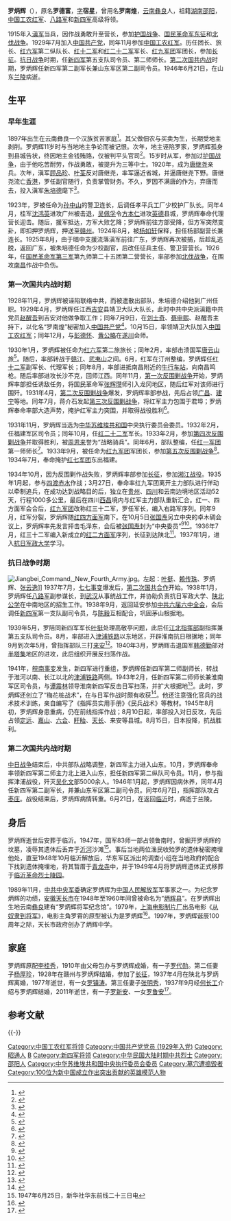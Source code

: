 {{noteTA
|1=zh-tw:第一次江西剿共戰爭;zh-cn:第一次反围剿战争;zh-hk:第一次江西剿共戰爭;
|2=zh-tw:第二次江西剿共戰爭;zh-cn:第二次反围剿战争;zh-hk:第二次江西剿共戰爭;
|3=zh-tw:第三次江西剿共戰爭;zh-cn:第三次反围剿战争;zh-hk:第三次江西剿共戰爭;
|4=zh-tw:第四次江西剿共戰爭;zh-cn:第四次反围剿战争;zh-hk:第四次江西剿共戰爭;
|5=zh-tw:第五次圍剿戰爭;zh-cn:第五次反围剿战争;zh-hk:第五次剿共戰爭;
}}
{{Infobox military person
|name =罗炳辉
|born ={{Birth date|1897|12|22}} 
|died ={{Death date and age|1946|6|21|1897|12|22}} 
|image = Luo Binghui.jpg
|image_size = 200
|caption =罗炳辉像
|birth name = 罗德富
|courtesy name = 宿星
|nickname = 
|placeofbirth ={{QING}}[[云南省|云南省]][[彝良县|彝良县]]
|placeofdeath ={{ROC}}[[山东省|山东省]][[赵镈县|赵镈县]][[兰陵镇|兰陵]]
|placeofburial =
|party = {{CPC}}
|allegiance =
|alma mater = [[抗日军政大学|抗日军政大学]]
|branch =
|serviceyears =1912年 - 1946年
|rank =
|unit =[[滇军|滇军]]<br />[[国民革命军|国民革命军]]<br />[[中国工农红军|中国工农红军]]<br />[[八路军|八路军]]<br />[[新四军|新四军]]
|commands =[[红十二军|红十二军]]<br>[[红二十二军|红二十二军]]<br>[[红九军团|红九军团]]<br>[[新四军|新四军]]第二师
|battles =[[北伐战争|北伐战争]]<br>[[第一次国共内战|第一次国共内战]]<br>[[抗日战争|抗日战争]]<br>[[第二次国共内战|第二次国共内战]]
|awards =
|spouse = 李桂秀<br />杨厚珍<br />张明秀
|relations = 儿子：罗代勋、罗新安<br />女儿：罗镇涛、罗鲁安
|laterwork =
|signature =
}}
'''罗炳辉'''（{{bd|1897年|12月22日|1946年|6月21日|catIdx=L罗}}），原名'''罗德富'''，[[表字|字]]'''宿星'''，曾用名'''罗南煌'''，[[云南|云南]][[彝良|彝良]]人，祖籍[[湖南|湖南]][[邵阳县|邵阳]]，[[中国工农红军|中国工农红军]]、[[八路军|八路军]]和[[新四军|新四军]]高级将领。

1915年入[[滇军|滇军]]当兵，因作战勇敢升至营长，参加[[护国战争|护国战争]]、[[国民革命军东征|国民革命军东征]]和[[北伐战争|北伐战争]]。1929年7月加入[[中国共产党|中国共产党]]，同年11月参加[[中国工农红军|中国工农红军]]。历任团长、旅长、[[红六军|红六军]]第二纵队长、[[红十二军|红十二军]]和[[红二十二军|红二十二军]]军长、[[红九军团|红九军团]]军团长，参加[[长征|长征]]。[[抗日战争|抗日战争]]时期，任[[新四军|新四军]]第五支队司令员、第二师师长。[[第二次国共内战|第二次国共内战]]时期，罗炳辉任新四军第二副军长兼山东军区第二副司令员。1946年6月21日，在山东[[兰陵镇|兰陵]]病逝。

== 生平 ==
=== 早年生涯 ===
1897年出生在云南彝良一个汉族贫苦家庭<ref>{{cite book |title=彝良文史资料 第四辑|pages=117|author=彝良县政协}}</ref>。其父做佃农与买卖为生，长期受地主剥削。罗炳辉11岁时与当地地主争论而被记恨。次年，地主诬陷罗家，罗炳辉孤身到县城告状，终因地主金钱贿赂，仅被判平头官司<ref>{{cite journal|author=缪文渭|title=一代名将罗炳辉的故事|journal=中华魂|year=1996|issue=8}}</ref>。15岁时从军，参加过[[护国战争|护国战争]]，由于他吃苦耐劳，作战勇敢，被提升为三等中士。1920年，成为[[唐继尧|唐继尧]]亲兵{{r|jlz|page=390}}。次年，滇军[[顾品珍|顾品珍]]、[[叶荃|叶荃]]反对唐继尧，率军逼近省城，并逼唐继尧下野。唐继尧流亡[[香港|香港]]，罗任副官随行，负责掌管财务。不久，罗因不满唐的作为，弃唐而去，投入滇军[[朱培德|朱培德]]麾下<ref>{{cite book|title=征程军魂: 长征中的著名将领|author1=朱少军|author2=王晓阳|location=北京|publisher=中共党史出版社|year=2006|isbn=7-80199-374-8|pages=139-140}}</ref>。

1923年，罗被任命为[[孙中山|孙中山]]的警卫连长，后调任孝平兵工厂少校护厂队长。同年4月，桂军[[沈鸿英|沈鸿英]]进攻广州被击退，[[吴佩孚|吴佩孚]]令[[方本仁|方本仁]]进攻[[英德|英德]]县城，罗炳辉奉命代理营长迎击。随后，援军抵达，方军大败乞降；罗炳辉前往方部受降，但方军突然变卦，即扣押罗炳辉，押送至[[赣州|赣州]]{{r|jlz|page=394}}。1924年8月，被[[杨如轩|杨如轩]]保释，担任杨部副营长兼连长。1925年8月，由于暗中支援流落滇军前往广东，罗炳辉再次被捕，后趁乱逃脱，返回广东，被朱培德任命为少校副官，后改任征兵主任、警卫营营长。1926年，任[[国民革命军第三军|国民革命军第三军]]第九师第二十五团第二营营长，率部参加[[北伐战争|北伐战争]]，在围攻[[南昌|南昌]]作战中负伤{{r|jlz|page=397}}。

=== 第一次国共内战时期 ===
1928年11月，罗炳辉被诬陷联络中共，而被遣散出部队，朱培德介绍他到广州任职{{r|jlz|page=399-400}}。1929年4月，罗炳辉任江西[[吉安|吉安]]县靖卫大队大队长，此时中共中央派滇籍中共党员[[赵醒吾|赵醒吾]]到吉安对他做争取工作；同年7月9日，在[[刘士奇|刘士奇]]、[[蔡申熙|蔡申熙]]、赵醒吾主持下，以化名“罗南煌”秘密加入[[中国共产党|中国共产党]]<ref>{{Cite book|title=中共云南党史研究资料 第7辑 滇魂|last=中共云南省委党史资料征集委员会编|publisher=云南民族出版社|year=1989|isbn=7-5367-0176-4|location=昆明|pages=149}}</ref>{{r|jlz|page=403}}。10月15日，率领靖卫大队加入[[中国工农红军|中国工农红军]]；同年12月，与[[彭德怀|彭德怀]]、[[黄公略|黄公略]]在[[遂川|遂川]]会师。

1930年1月，罗炳辉被任命为[[红六军|红六军]]第二旅旅长；同年2月，率部击溃国军[[唐云山|唐云山]]旅<ref>{{cite web|url=http://news.sina.com.cn/c/2006-09-26/163811110197.shtml|title=新征程军魂——从马夫到将军的罗炳辉|date=2006-09-26|accessdate=2015-10-26|publisher=新浪|archive-url=https://web.archive.org/web/20160304091128/http://news.sina.com.cn/c/2006-09-26/163811110197.shtml|archive-date=2016-03-04|dead-url=no}}</ref>。随后，率部转战于[[赣江|赣江]]、[[武夷山|武夷山]]之间{{r|jlz|page=406}}。6月，红军在汀州整编，罗炳辉任[[红十二军|红十二军]]副军长、代理军长；同年8月，率部进抵南昌附近的[[牛行车站|牛行车站]]，向南昌鸣枪{{r|jlz|page=407}}。随后率部进攻长沙不克，回师江西。同年11月，[[第一次反围剿战争|第一次反围剿战争]]开始，罗炳辉率部担任诱敌任务，将国民革命军[[张辉瓒|张辉瓒]]师引入龙冈地区，随后红军对该师进行围歼。1931年4月，[[第二次反围剿战争|第二次反围剿战争]]爆发，罗炳辉率部参战，先后占领[[广昌|广昌]]、[[建宁|建宁]]等地。同年7月，蒋介石发起[[第三次反围剿战争|第三次反围剿战争]]，将红军主力包围于君埠；罗炳辉奉命率部大造声势，掩护红军主力突围，并取得战役胜利<ref>{{cite book |author = [[叶永烈|叶永烈]]|title =历史选择了毛泽东 | year = 2014| publisher = 四川人民出版社、华夏出版社|isbn =978-7-220-09205-3| pages =203}}</ref>。

1931年11月，罗炳辉当选为[[中华苏维埃共和国|中华苏维埃共和国]]中央执行委员会委员。1932年2月，任福建军区司令员；同年10月，任[[红二十二军|红二十二军]]军长。1933年2月，参加[[第四次反围剿战争|第四次反围剿战争]]并取得胜利，被[[周恩来|周恩来]]誉为“战略骑兵”{{r|jlz|page=411}}。同年6月，部队整编，任[[红一军团|红一军团]]第一师师长<ref>{{cite book|author=《中国人民解放军军史》编写组|title=中国人民解放军军史：第一卷|year=2010|publisher=军事科学出版社|pages=293|isbn=978-7-80237-381-5}}</ref>。1933年9月，被任命为[[红九军团|红九军团]]军团长，参加[[第五次反围剿战争|第五次反围剿战争]]<ref>{{cite book|author=王辅一|title=罗炳辉将军传|location=北京|publisher=解放军出版社|year=1986|pages=358-359}}</ref>。1934年7月，奉命掩护[[红七军团|红七军团]]东出福建。

1934年10月，因为反围剿作战失败，罗炳辉率部参加[[长征|长征]]，参加[[湘江战役|湘江战役]]。1935年1月起，参与[[四渡赤水|四渡赤水]]作战；3月27日，奉命率红九军团离开主力部队进行佯动以牵制追兵，在成功达到战略目的后，独立在[[贵州|贵州]]、[[四川|四川]]和云南边境地区活动52天，行程1000多公里，最后在四川[[西昌|西昌]]境内与红军主力部队重新汇合{{r|jlz|page=413-415}}。红一、四方面军会合后，[[红九军团|红九军团]]改称红三十二军，罗任军长，编入右路军序列。同年9月，红军分裂，罗炳辉随[[红四方面军|红四方面军]]南下。在10月5日[[张国焘|张国焘]]另立中央的卓木碉会议上，罗炳辉率先发言抨击毛泽东，会后被[[张国焘|张国焘]]封为“中央委员”<ref>{{cite book|author=王树增|title=长征|url=https://archive.org/details/changzheng0000wang|year=2006|location=北京|publisher=人民文学出版社|isbn=978-7-02-005798-6|page=[https://archive.org/details/changzheng0000wang/page/526 526]}}</ref><ref>{{cite web|url=http://www.21ccom.net/articles/lsjd/lccz/article_20140504105472.html|title=“草地密电”：查无实据，事出有因|author=冯胜平|date=2014-05-04|accessdate=2015-09-24|publisher=[[共识网|共识网]]|archiveurl=https://web.archive.org/web/20150925120354/http://www.21ccom.net/articles/lsjd/lccz/article_20140504105472.html|archivedate=2015-09-25|deadurl=yes}}</ref>。1936年7月，红三十二军编入新成立的[[红二方面军|红二方面军]]序列，长征到达陕北<ref>{{cite book|title=近代史研究|url=http://books.google.com/books?id=zJ86AAAAIAAJ|year=1983|publisher=中國社會科學出版社|page=145}}</ref>。1937年1月，进入[[抗日军政大学|抗日军政大学]]学习。

=== 抗日战争时期 ===
[[File:Jiangbei_Command,_New_Fourth_Army.jpg|thumb]]。左起：[[叶挺|叶挺]]、[[赖传珠|赖传珠]]、罗炳辉、[[张云逸|张云逸]]]]
1937年7月，[[七七事变|七七事变]]爆发后，[[第二次国共合作|第二次国共合作]]开始。1938年1月，罗炳辉任[[八路军|八路军]]副参谋长，到[[武汉|武汉]]从事统战工作，并协助负责抗日军政大学、[[陕北公学|陕北公学]]在中南地区的招生工作{{r|jlz|page=418}}。1938年9月，返回延安参加[[中共六届六中全会|中共六届六中全会]]，会后调任[[新四军|新四军]]第一支队副司令员，与[[陈毅|陈毅]]互相配合，巩固茅山根据地{{r|jlz|page=421}}。

1939年5月，罗陪同新四军军长[[叶挺|叶挺]]处理高敬亭问题，此后任[[江北指挥部|江北指挥部]]副指挥兼第五支队司令员。8月，率部进入[[津浦铁路|津浦铁路]]以东地区，开辟淮南抗日根据地{{r|jlz|page=422}}；同年9月到次年5月，曾指挥部队三打[[来安|来安]]<ref>{{cite web|url=http://ah.anhuinews.com/system/2011/06/27/004178056.shtml|title=罗炳辉：三打来安城|date=2011-06-27|accessdate=2015-10-25|publisher=中安在线|archive-url=https://web.archive.org/web/20160304072004/http://ah.anhuinews.com/system/2011/06/27/004178056.shtml|archive-date=2016-03-04|dead-url=yes}}</ref>。1940年3月，罗炳辉击退国军[[韩德勤|韩德勤]]部对[[半塔集|半塔集]]地区的进攻，此后组织开展反扫荡作战。

1941年，[[皖南事变|皖南事变]]发生，新四军进行重组，罗炳辉任新四军第二师副师长{{r|jlz|page=429}}，转战于淮河以南、长江以北的[[津浦铁路|津浦铁路]]两侧。1943年2月，任新四军第二师师长兼淮南军区司令员，与[[谭震林|谭震林]]领导淮南新四军反击日军扫荡，并扩大根据地<ref>{{cite book|author=《中国人民解放军军史》编写组|title=中国人民解放军军史：第二卷|year=2010|publisher=军事科学出版社|pages=253|isbn=978-7-80237-381-5}}</ref>。此时，罗炳辉还创立了“梅花桩战术”，在与日军作战时颇有收获<ref>{{cite web|url=http://news.hexun.com/2015-09-29/179543742.html|title=梅花战术显威力——罗炳辉|publisher=和讯网|date=2015-09-29|accessdate=2015-10-25}}{{Dead link|date=2020年5月 |bot=InternetArchiveBot |fix-attempted=yes }}</ref>。他还注意强化官兵的战术技术训练，亲自编写了《指挥员实用手册》《民兵战术》等教材。1945年8月初，罗炳辉身患重病，仍在前线指挥作战{{r|jlz|page=437}}；8月10日起，率部投入对日反攻，先后占领[[定远|定远]]、[[嘉山|嘉山]]、[[六合|六合]]、[[盱眙|盱眙]]、[[天长|天长]]、来安等县城。8月15日，日本投降，抗战胜利。

=== 第二次国共内战时期 ===
[[中国抗日战争|中日战争]]结束后，中共部队战略调整，新四军主力进入山东。10月，罗炳辉奉命率领新四军第二师主力北上进入山东，担任新四军第二纵队司令员{{r|jlz|page=438}}。11月，参与指挥津浦战役，歼灭[[吴化文|吴化文]]部5000余人。1946年1月起，罗炳辉因病休养，同年4月任新四军第二副军长，并兼山东军区第二副司令员。同年6月7日，指挥部队攻占[[枣庄|枣庄]]。战役结束后，罗炳辉病情转重。6月21日，在返回[[临沂|临沂]]时，病逝于兰陵{{r|jlz|page=440}}。

== 身后 ==
罗炳辉逝世后安葬于临沂。1947年，国军83师一部占领鲁南时，曾掘开罗炳辉的坟墓，凌辱其遗体后丢弃于[[沂河|沂河]]沙滩<ref>1947年6月25日，新华社华东前线二十三日电</ref>。事后当地两位渔民收殓罗的遗体秘密掩埋他处，直至1948年10月临沂解放后，华东军区派出的调查小组在当地政府的配合下找到遗体掩埋地，将其暂厝于[[青龙寺|青龙寺]]中，并于1949年4月将罗炳辉遗体正式移葬于[[临沂革命烈士陵园|临沂革命烈士陵园]]。

1989年11月，[[中共中央军委|中共中央军委]]确定罗炳辉为[[中国人民解放军|中国人民解放军]]军事家之一。为纪念罗炳辉的功绩，[[安徽|安徽]][[天长市|天长市]]在1948年至1960年间曾被命名为“[[炳辉县|炳辉县]]”{{r|jlz|page=440}}。在罗炳辉出生地云南[[彝良|彝良]]建有“罗炳辉将军纪念馆”。1979年，[[上海电影制片厂|上海电影制片厂]]出品电影《[[从奴隶到将军|从奴隶到将军]]》，电影主角罗霄的原型被认为是罗炳辉<ref>{{cite web|url=http://news.xinhuanet.com/ziliao/2004-10/18/content_2103977.htm|title=从奴隶到将军的罗炳辉|publisher=新华网|accessdate=2015-10-25|deadurl=yes|archiveurl=https://web.archive.org/web/20151102012516/http://news.xinhuanet.com/ziliao/2004-10/18/content_2103977.htm|archivedate=2015-11-02}}</ref>。1997年，罗炳辉诞辰100周年之际，天长市政府创办了炳辉中学。

== 家庭 ==
罗炳辉原配[[李桂秀|李桂秀]]，1910年由父母包办与罗炳辉成婚，有一子[[罗代勋|罗代勋]]。第二任妻子[[杨厚珍|杨厚珍]]，1928年在赣州与罗炳辉结婚，参加了[[长征|长征]]，1937年4月在陕北与罗炳辉离婚，1977年逝世，有一女[[罗镇涛|罗镇涛]]。第三任妻子[[张明秀|张明秀]]，1937年9月经[[何长工|何长工]]介绍与罗炳辉结婚，2011年逝世，有一子[[罗新安|罗新安]]、一女[[罗鲁安|罗鲁安]]<ref>{{cite book|author=陈辛仁|title=罗炳辉将军|location=北京|publisher=中国青年出版社|year=1986}}</ref>。

== 参考文献 ==
{{Reflist
|refs=
<ref name="jlz">{{cite book|author1=《中国人民解放军高级将领传》编审委员会|author2=中国中共党史人物研究会|title=中国人民解放军高级将领传|volume=第5卷|year=2007|location=北京|publisher=解放军出版社|isbn=7-5065-5281-7}}</ref>
}}

{{-}}
{{中国人民解放军军事家}}
{{八路军和新四军}}
{{Yunnan topics}}

{{DEFAULTSORT:L}}
[[Category:中国工农红军将领|Category:中国工农红军将领]]
[[Category:中国共产党党员_(1929年入党)|Category:中国共产党党员 (1929年入党)]]
[[Category:昭通人|Category:昭通人]]
[[Category:罗姓|B]]
[[Category:新四军将领|Category:新四军将领]]
[[Category:中华民国大陆时期中共烈士|Category:中华民国大陆时期中共烈士]]
[[Category:邵阳人|Category:邵阳人]]
[[Category:中华苏维埃共和国中央执行委员会委员|Category:中华苏维埃共和国中央执行委员会委员]]
[[Category:墓穴遭搗毀者|Category:墓穴遭搗毀者]]
[[Category:100位为新中国成立作出突出贡献的英雄模范人物|Category:100位为新中国成立作出突出贡献的英雄模范人物]]